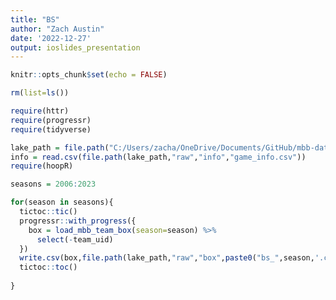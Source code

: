 ```yaml
---
title: "BS"
author: "Zach Austin"
date: '2022-12-27'
output: ioslides_presentation
---
```


```r
knitr::opts_chunk$set(echo = FALSE)
```

```r

rm(list=ls())

```

```r

require(httr)
require(progressr)
require(tidyverse)

```


```r

lake_path = file.path("C:/Users/zacha/OneDrive/Documents/GitHub/mbb-data-lake")
info = read.csv(file.path(lake_path,"raw","info","game_info.csv"))
require(hoopR)


```

```r

seasons = 2006:2023

for(season in seasons){
  tictoc::tic()
  progressr::with_progress({
    box = load_mbb_team_box(season=season) %>% 
      select(-team_uid)
  })
  write.csv(box,file.path(lake_path,"raw","box",paste0("bs_",season,'.csv')),row.names = F,fileEncoding = "UTF-8")
  tictoc::toc()
  
}


```



